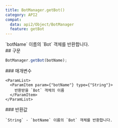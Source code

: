 ```yaml
---
title: BotManager.getBot()
category: API2
compat:
  data: api2/Object/BotManager
  feature: getBot
---
```


<Section>
  `botName` 이름의 `Bot` 객체를 반환합니다.
</Section>
<Section>
  ## 구문

  ~~~js
  BotManager.getBot(botName);
  ~~~

  <Section>
    ### 매개변수

    <ParamList>
      <ParamItem param={"botName"} type={"String"}>
        반환받을 `Bot` 객체의 이름
      </ParamItem>
    </ParamList>
  </Section>
  <Section>
    ### 반환값

    `String` - `botName` 이름의 `Bot` 객체를 반환합니다.
  </Section>
</Section>